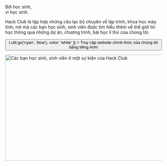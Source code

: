 
<Container variant="copy">

<Heading as="h1">
  Bởi học sinh,  <br />
  vì học sinh.
</Heading>

Hack Club là tập hợp những câu lạc bộ chuyên về lập trình, khoa học máy tính; nơi mà các bạn học sinh, sinh viên được tìm hiểu thêm về thế giới tin học thông qua những dự án, chương trình, bài học lí thú của chúng tôi.

<p>
  <Button
    as="a"
    href="https://hackclub.com/?ref=vi"
    variant="ctaLg"
    sx={{
      backgroundImage: t => t.util.gx('cyan', 'blue'),
      color: 'white'
    }}
  >
    Truy cập website chính thức của chúng tôi bằng tiếng Anh!
  </Button>
</p>

<img
  alt="Các bạn học sinh, sinh viên ở một sự kiện của Hack Club"
  src="https://cloud-lapsqbi7m-hack-club-bot.vercel.app/0assemble.jpg"
  width="512"
  height="341"
/>

</Container>
